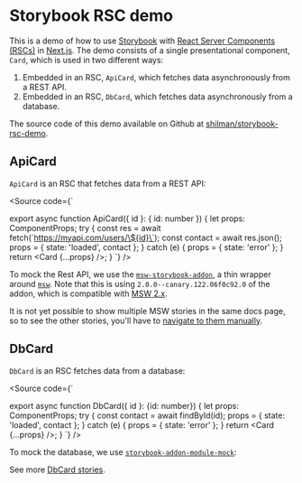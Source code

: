 
# Storybook RSC demo

This is a demo of how to use [Storybook](https://storybook.js.org/) with [React Server Components (RSCs)](https://nextjs.org/docs/app/building-your-application/rendering/server-components) in [Next.js](https://nextjs.org/). The demo consists of a single presentational component, `Card`, which is used in two different ways:

1. Embedded in an RSC, `ApiCard`, which fetches data asynchronously from a REST API.
2. Embedded in an RSC, `DbCard`, which fetches data asynchronously from a database.

The source code of this demo available on Github at [shilman/storybook-rsc-demo](https://github.com/shilman/storybook-rsc-demo/).

## ApiCard

`ApiCard` is an RSC that fetches data from a REST API:

<Source code={`

export async function ApiCard({ id }: { id: number }) {
  let props: ComponentProps<typeof Card>;
  try {
    const res = await fetch(\`https://myapi.com/users/\${id}\`);
    const contact = await res.json();
    props = { state: 'loaded', contact };
  } catch (e) {
    props = { state: 'error' };
  }
  return <Card {...props} />;
}
`} />

To mock the Rest API, we use the [`msw-storybook-addon`](https://storybook.js.org/addons/msw-storybook-addon), a thin wrapper around [`msw`](https://mswjs.io/). Note that this is using `2.0.0--canary.122.06f0c92.0` of the addon, which is compatible with [MSW 2.x](https://mswjs.io/blog/introducing-msw-2.0/).

<Canvas of={ApiCardStories.Success} sourceState='shown' />

It is not yet possible to show multiple MSW stories in the same docs page, so to see the other stories, you'll have to [navigate to them manually](?path=/story/apicard--success).

## DbCard

`DbCard` is an RSC fetches data from a database:

<Source code={`

export async function DbCard({ id }: {id: number}) {
  let props: ComponentProps<typeof Card>;
  try {
    const contact = await findById(id);
    props = { state: 'loaded', contact };
  } catch (e) {
    props = { state: 'error' };
  }
  return <Card {...props} />;
}
`} />

To mock the database, we use [`storybook-addon-module-mock`](https://storybook.js.org/addons/storybook-addon-module-mock/):

<Canvas of={DbCardStories.Error} sourceState='shown' />

See more [DbCard stories](?path=/story/dbcard--success).